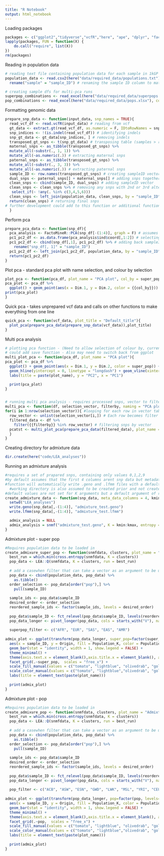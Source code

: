 ---
title: "R Notebook"
output: html_notebook
---

Loading packages
```{r}
packages <- c("ggplot2","tidyverse","vcfR","here", "ape", "dplyr", "factoextra", "DT", "FactoMineR", "VariantAnnotation", "httr", "curl", "jsonlite", "biomaRt", "Rsamtools", "LEA", "readxl")
lapply(packages, FUN = function(X) {
    do.call("require", list(X)) 
})
rm(packages)
```

Reading in population data
```{r}
# reading text file containing population data for each sample in 1kGP
population_data <- read.csv2(here("data/required_data/populations.txt"), sep = "\t")[,1:4] %>% # removing excess columns
  rename("sample" = "sample_ID") # renaming the sample ID column to match across data frames
```

```{r}
# creating sample dfs for multi-pca runs
superpop_combinations <- read_excel(here("data/required_data/superpops.xlsx"), col_names = F)[-1] # 10 vectors
pop_combinations <- read_excel(here("data/required_data/pops.xlsx"), col_names = F) # 4 vectors

```

Formatting genomic data
```{r}
prepare_snp_data <- function(input_data, snp_names = TRUE){
  read_vcf_df <- read.vcfR(input_data) # reading from vcf
  gt_data <- extract.gt(read_vcf_df, as.numeric = F, IDtoRowNames = snp_names) # extracting gt data
  snp_indices <- !(is.indel(read_vcf_df)) # identifying indels
  snp_gt_data <- gt_data[snp_indices, ] # removing indels
  transposed_gt_snps <- t(snp_gt_data) # transposing table (samples > rows)
  maternal_snps <- as_tibble(transposed_gt_snps) %>%
  mutate_all(~substr(., 1, 1)) %>% 
  mutate_all(~as.numeric(.)) # extracting maternal snps
  paternal_snps <- as_tibble(transposed_gt_snps) %>% 
  mutate_all(~substr(., 3, 3)) %>% 
  mutate_all(~as.numeric(.)) # extracting paternal snps
  sample_ID <- row.names(transposed_gt_snps) # creating sampleID vector
  dual_snps <- paternal_snps[] + maternal_snps[] # adding snps together
  clean_snps <- cbind(sample_ID, dual_snps) # adding sampleID vector
  clean_snps <- clean_snps %>% # removing any snps with 2nd or 3rd alternate alleles for admixture analysis
   select_if(~ !any(. %in% c(3,4,5,6)))
  clean_snps <- left_join(population_data, clean_snps, by = "sample_ID") # attaching population data
  return(clean_snps) # returning final snps
# further development could add to this function or additional function to extract snps from sex chromosomes
  }
```

Perform pca
```{r}
prepare_pca_data <- function(snp_df){
  pca_analysis <- FactoMineR::PCA(snp_df[-(1:4)], graph = F) # assumes that first 4 columns are sample data so if not snps will be excluded
  pc1_pc2_df <- as.data.frame(pca_analysis$ind$coord[,1:2]) # selecting the first 2 principal components
  pc1_pc2_df <- cbind(snp_df[,1], pc1_pc2_df) %>% # adding back sampleID assuming they are present in col 1 of given df
    rename("snp_df[, 1]" = "sample_ID")
  pc1_pc2_df <- left_join(pc1_pc2_df, population_data, by = "sample_ID") # joining population data
  return(pc1_pc2_df)
}
```

Plot pca - standard pca plot with name selection, and colour by selection
```{r}
plot_pca <- function(pca_df, plot_name = "PCA plot", col_by = super_pop){
pca_plot <- pca_df %>% 
  ggplot() + geom_point(aes(x = Dim.1, y = Dim.2, color = {{col_by}})) + geom_hline(yintercept = 0, linetype = "longdash") + geom_vline(xintercept = 0, linetype = "longdash") + labs(title = paste(plot_name), y = "PC2", x = "PC1") # producing plot of principal components 1 & 2
print(pca_plot)
}
```

Quick pca - takes unprepared vcf data and calls on other functions to make everything from one line
```{r}
quick_pca <- function(vcf_data, plot_title = "Default_title"){
  plot_pca(prepare_pca_data(prepare_snp_data(vcf_data)),plot_title)
}
```

Multi pca analysis
```{r}
# plotting pca function - (Need to allow selection of colour by, currently colours by super_pop regardless)
# could add save function - Also may need to switch back from ggplot
multi_plot_pca <- function(pca_df, plot_name = "PCA plot"){
pca_plot <- pca_df %>% 
  ggplot() + geom_point(aes(x = Dim.1, y = Dim.2, color = super_pop)) + 
  geom_hline(yintercept = 0, linetype = "longdash") + geom_vline(xintercept = 0, linetype = "longdash") + 
  labs(title = paste(plot_name), y = "PC2", x = "PC1")

  print(pca_plot)
}


# running multi pca analysis - requires processed snps, vector to filter by (+ direction of what to filter by) and name is optional - Could filter by gender though there is only 3 combinations - M, F, MF
multi_pca <- function(df, selection_vector, filterby, naming = "PCA plot"){
for(i in 1:nrow(selection_vector)){ #looping for each row in vector table
  row_vector <- unlist(selection_vector[i,]) # Each row becomes filter criteria
  filtered_data <- df %>% 
    filter({{filterby}} %in% row_vector) # filtering snps by vector
  pcatst <- multi_plot_pca(prepare_pca_data(filtered_data), plot_name = paste0(i, ": ", naming)) # running pca and plotting for each criteria
  }
}
```

Creating directory for admixture data
```{r}
dir.create(here("code/LEA_analyses"))
```

Running an admixture analysis
```{r}
#requires a set of prapared snps, containing only values 0,1,2,9
#by default assumes that the first 4 columns arent snp data but metadata that need removing for analysis
#function will automatically write .geno and .lfmm files with a default name - Could add argument to function for choosing the name - same with working directory
  #working directory is also assumed to be created prior and not created by function
#default values are not set for K arguments but a default argument of repetitions is
create_admixture_data <- function(snp_data, meta_data_columns = 4, kmin, kmax, run_choice = 10){
  setwd("LEA_analyses")  
  write.geno(snp_data[,-(1:4)], "admixture_test.geno")
  write.lfmm(snp_data[,-(1:4)], "admixture_test.lfmm")

  admix_analysis = NULL
  admix_analysis = snmf("admixture_test.geno", K = kmin:kmax, entropy = TRUE, repetitions = run_choice, project = "new")
}
```

Admixture plot - super pop
```{r}
#Requires population data to be loaded in
create_admixure_super_pop <- function(snmfdata, clusters, plot_name = "Admixture Plot"){
  best_run = which.min(cross.entropy(snmfdata, K = clusters))
  pop_data <- LEA::Q(snmfdata, K = clusters, run = best_run)
  
  # add a casewhen filter that can take a vector as an argument to be used as a filter for selecting data
  pop_data <- cbind(population_data, pop_data) %>% 
    as.tibble()
  order_selection <- pop_data[order("pop"),] %>% 
    pull(sample_ID)
    
  sample_ids <- pop_data$sample_ID
  desired_order <- order_selection
  reordered_sample_ids <- factor(sample_ids, levels = desired_order)
  
  pop_data$sample_ID <- fct_relevel(pop_data$sample_ID, levels(reordered_sample_ids))
  pop_data_longer <- pivot_longer(pop_data, cols = starts_with("V"), names_to = "Population_K", values_to = "Origin") 
  
  superpop_filter <- c("AFR", "EUR", "SAS", "EAS", "AMR")
      
admix_plot <- ggplot(transform(pop_data_longer, super_pop=factor(super_pop, levels=superpop_filter))) + 
  aes(x = sample_ID, y = Origin, fill = Population_K, color = Population_K) + 
  geom_bar(stat = "identity", width = 1, show.legend = FALSE) + 
  theme_minimal() + 
  theme(axis.text.x = element_blank(),axis.title.x = element_blank(), axis.text.y = element_blank(), axis.ticks.y=element_blank(), axis.title.y = element_blank(), title = element_text(size = 68), strip.text = element_text(size = 42), panel.border = element_rect(color = "black", fill = NA, size = 4)) + 
  facet_grid(.~super_pop,  scales = "free_x") + 
  scale_fill_manual(values = c("tomato", "lightblue", "olivedrab", "gold", "darkblue", "pink")) + 
  scale_color_manual(values = c("tomato", "lightblue","olivedrab", "gold", "darkblue", "pink")) + 
  labs(title = element_text(paste(plot_name))) 
  
  print(admix_plot)
}

```

Admixture plot - pop
```{r}
#Requires population data to be loaded in
create_admixure_pop <- function(snmfdata, clusters, plot_name = "Admixture Plot"){
  best_run = which.min(cross.entropy(snmfdata, K = clusters))
  pop_data <- LEA::Q(snmfdata, K = clusters, run = best_run)
  
  # add a casewhen filter that can take a vector as an argument to be used as a filter for selecting data
  pop_data <- cbind(population_data, pop_data) %>% 
    as.tibble()
  order_selection <- pop_data[order("pop"),] %>% 
    pull(sample_ID)
    
  sample_ids <- pop_data$sample_ID
  desired_order <- order_selection
  reordered_sample_ids <- factor(sample_ids, levels = desired_order)
  
  pop_data$sample_ID <- fct_relevel(pop_data$sample_ID, levels(reordered_sample_ids))
  pop_data_longer <- pivot_longer(pop_data, cols = starts_with("V"), names_to = "Population_K", values_to = "Origin") 
  
  pop_filter <- c("ACB", "ASW", "ESN", "GWD", "LWK", "MSL", "YRI", "CEU", "FIN", "GBR", "IBS", "TSI", "BEB", "GIH", "ITU", "PJL", "STU", "CDX", "CHB", "CHS", "JPT","KHV", "CLM", "MXL", "PEL", "PUR")
      
admix_plot <- ggplot(transform(pop_data_longer, pop=factor(pop, levels=pop_filter))) + 
  aes(x = sample_ID, y = Origin, fill = Population_K, color = Population_K) + 
  geom_bar(stat = "identity", width = 1, show.legend = FALSE) + 
  theme_minimal() + 
  theme(axis.text.x = element_blank(),axis.title.x = element_blank(), axis.text.y = element_blank(), axis.ticks.y=element_blank(), axis.title.y = element_blank(), title = element_text(size = 68), strip.text = element_text(size = 42), panel.border = element_rect(color = "black", fill = NA, size = 4)) + 
  facet_grid(.~pop,  scales = "free_x") + 
  scale_fill_manual(values = c("tomato", "lightblue", "olivedrab", "gold", "darkblue", "pink")) + 
  scale_color_manual(values = c("tomato", "lightblue","olivedrab", "gold", "darkblue", "pink")) + 
  labs(title = element_text(paste(plot_name))) 
  
  print(admix_plot)
}
```